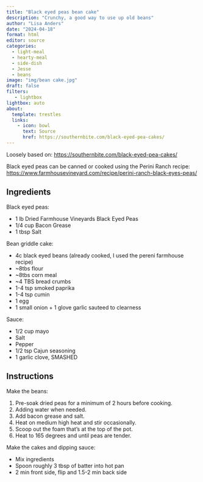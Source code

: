```yaml
---
title: "Black eyed peas bean cake"
description: "Crunchy, a good way to use up old beans"
author: "Lisa Anders"
date: "2024-04-18"
format: html
editor: source
categories:
  - light-meal
  - hearty-meal
  - side-dish
  - Jesse
  - beans
image: "img/bean cake.jpg"
draft: false
filters:
   - lightbox
lightbox: auto
about:
  template: trestles
  links:
    - icon: bowl
      text: Source
      href: https://southernbite.com/black-eyed-pea-cakes/
---
```


Loosely based on: <https://southernbite.com/black-eyed-pea-cakes/>

Black eyed peas can be canned or cooked using the Perini Ranch recipe: <https://www.farmhousevineyard.com/recipe/perini-ranch-black-eyes-peas/> 




## Ingredients

Black eyed peas: 

- 1 lb Dried Farmhouse Vineyards Black Eyed Peas
- 1/4 cup Bacon Grease
- 1 tbsp Salt

Bean griddle cake: 

- 4c black eyed beans (already cooked, I used the pereni farmhouse recipe)
- ~8tbs flour
- ~8tbs corn meal 
- ~4 TBS bread crumbs 
- 1-4 tsp smoked paprika 
- 1-4 tsp cumin 
- 1 egg 
- 1 small onion + 1 glove garlic sauteed to clearness 

Sauce: 

- 1/2 cup mayo 
- Salt 
- Pepper 
- 1/2 tsp Cajun seasoning 
- 1 garlic clove, SMASHED 

## Instructions

Make the beans: 

1. Pre-soak dried peas for a minimum of 2 hours before cooking.
2. Adding water when needed.
3. Add bacon grease and salt.
4. Heat on medium high heat and stir occasionally.
5. Scoop out the foam that’s at the top of the pot.
6. Heat to 165 degrees and until peas are tender.

Make the cakes and dipping sauce: 

- Mix ingredients
- Spoon roughly 3 tbsp of batter into hot pan
- 2 min front side, flip and 1.5-2 min back side
